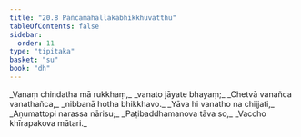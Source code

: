 ```yaml
---
title: "20.8 Pañcamahallakabhikkhuvatthu"
tableOfContents: false
sidebar:
  order: 11
type: "tipitaka"
basket: "su"
book: "dh"
---
```



<DynamicBreadcrumb />

<Division number="283" book="dh">

<Paragraph number="305" type="verses" book="dh">
_Vanaṃ chindatha mā rukkhaṃ,_  
_vanato jāyate bhayaṃ;_  
_Chetvā vanañca vanathañca,_  
_nibbanā hotha bhikkhavo._  

</Paragraph>

</Division>
<Division number="284" book="dh">

<Paragraph number="306" type="verses" book="dh">
_Yāva hi vanatho na chijjati,_  
_Aṇumattopi narassa nārisu;_  
_Paṭibaddhamanova tāva so,_  
_Vaccho khīrapakova mātari._
</Paragraph>
</Division>